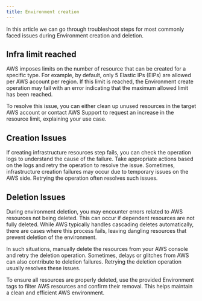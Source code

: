 ```yaml
---
title: Environment creation
---
```


In this article we can go through troubleshoot steps for most commonly faced issues during Environment creation and
deletion.

## Infra limit reached

AWS imposes limits on the number of resource that can be created for a specific type. For example, by default, only 5 Elastic
IPs (EIPs) are allowed per AWS account per region. If this limit is reached, the Environment create operation may fail with
an error indicating that the maximum allowed limit has been reached.

To resolve this issue, you can either clean up unused resources in the target AWS account or contact AWS Support to request an
increase in the resource limit, explaining your use case.

## Creation Issues

If creating infrastructure resources step fails, you can check the operation logs to
understand the cause of the failure. Take appropriate actions based on the logs and retry the operation to resolve the
issue. Sometimes, infrastructure creation failures may occur due to temporary issues on the AWS side. Retrying the
operation often resolves such issues.

## Deletion Issues

During environment deletion, you may encounter errors related to AWS resources not being deleted. This can occur if
dependent resources are not fully deleted. While AWS typically handles cascading deletes automatically, there are cases
where this process fails, leaving dangling resources that prevent deletion of the environment.

In such situations, manually delete the resources from your AWS console and retry the deletion operation. Sometimes,
delays or glitches from AWS can also contribute to deletion failures. Retrying the deletion operation usually resolves
these issues.

<Tip>
  To ensure all resources are properly deleted, use the provided Environment tags to filter AWS resources and
  confirm their removal. This helps maintain a clean and efficient AWS environment.
</Tip>
